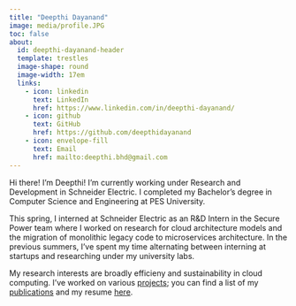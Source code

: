 ```yaml
---
title: "Deepthi Dayanand"
image: media/profile.JPG
toc: false
about: 
  id: deepthi-dayanand-header
  template: trestles
  image-shape: round
  image-width: 17em
  links:
    - icon: linkedin
      text: LinkedIn
      href: https://www.linkedin.com/in/deepthi-dayanand/
    - icon: github
      text: GitHub
      href: https://github.com/deepthidayanand
    - icon: envelope-fill
      text: Email
      href: mailto:deepthi.bhd@gmail.com
---
```


:::{#deepthi-dayanand-header}

<!-- <div style="text-align: justify">  -->
Hi there! I'm Deepthi! 
I’m currently working under Research and Development in Schneider Electric. I completed my Bachelor’s degree in Computer Science and Engineering at PES University.

This spring, I interned at Schneider Electric as an R&D Intern in the Secure Power team where I worked on research for cloud architecture models and the migration of monolithic legacy code to microservices architecture. 
In the previous summers, I've spent my time alternating between interning at startups and researching under my university labs.

My research interests are broadly efficieny and sustainability in cloud computing. I've worked on various [projects](https://deepthidayanand.github.io/projects.html);  you can find a list of my [publications](https://deepthidayanand.github.io/publications.html)  and my resume [here](media/Resume_DeepthiDayanand.pdf).

<!-- </div>  -->

:::


